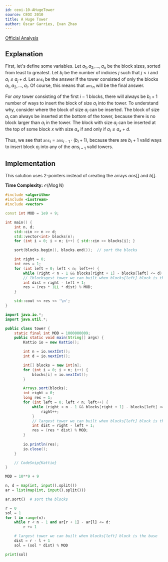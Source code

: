 ```yaml
---
id: ceoi-10-AHugeTower
source: CEOI 2010
title: A Huge Tower
author: Óscar Garries, Evan Zhao
---
```


[Official Analysis](http://ceoi2010.ics.upjs.sk/pub/documents/ceoi_summary.pdf#page=14)

## Explanation

First, let's define some variables.
Let $a_1, a_2, ..., a_n$ be the block sizes, sorted from least to greatest.
Let $b_i$ be the number of indicies $j$ such that $j < i$ and $a_i \leq a_j + d$.
Let $\texttt{ans}_i$ be the answer if the tower consisted of only the blocks $a_1, a_2, ..., a_i$. Of course, this means that $\texttt{ans}_n$ will be the final answer.

For *any* tower consisting of the first $i - 1$ blocks, there will always be $b_i + 1$ number of ways to insert the block of size $a_i$ into the tower.
To understand why, consider where the block of size $a_i$ can be inserted. The block of size $a_i$ can always be inserted at the bottom of the tower, because there is no block larger than $a_i$ in the tower. The block with size $a_i$ can be inserted at the top of some block $x$ with size $a_x$ if and only if $a_i \leq a_x + d$.

Thus, we see that $\texttt{ans}_i = \texttt{ans}_{i-1} \cdot (b_i + 1)$, because there are $b_i + 1$ valid ways to insert block $a_i$ into any of the $ans_{i-1}$ valid towers.

## Implementation

This solution uses 2-pointers instead of creating the arrays $ans[]$ and $b[]$.

**Time Complexity:** $\mathcal{O}(N \log N)$

<LanguageSection>
<CPPSection>

```cpp
#include <algorithm>
#include <iostream>
#include <vector>

const int MOD = 1e9 + 9;

int main() {
	int n, d;
	std::cin >> n >> d;
	std::vector<int> blocks(n);
	for (int i = 0; i < n; i++) { std::cin >> blocks[i]; }

	sort(blocks.begin(), blocks.end());  // sort the blocks

	int right = 0;
	int res = 1;
	for (int left = 0; left < n; left++) {
		while (right < n - 1 && blocks[right + 1] - blocks[left] <= d) { right++; }
		// lblocksgest tower we can built when blocks[left] block is the base
		int dist = right - left + 1;
		res = (res * 1LL * dist) % MOD;
	}

	std::cout << res << '\n';
}
```

</CPPSection>
<JavaSection>

```java
import java.io.*;
import java.util.*;

public class tower {
	static final int MOD = 1000000009;
	public static void main(String[] args) {
		Kattio io = new Kattio();

		int n = io.nextInt();
		int d = io.nextInt();

		int[] blocks = new int[n];
		for (int i = 0; i < n; i++) {
			blocks[i] = io.nextInt();
		}

		Arrays.sort(blocks);
		int right = 0;
		long res = 1;
		for (int left = 0; left < n; left++) {
			while (right < n - 1 && blocks[right + 1] - blocks[left] <= d) {
				right++;
			}
			// largest tower we can built when blocks[left] block is the base
			int dist = right - left + 1;
			res = (res * dist) % MOD;
		}
		
		io.println(res);
		io.close();
	}

	// CodeSnip{Kattio}
}
```

</JavaSection>
<PySection>

```py
MOD = 10**9 + 9

n, d = map(int, input().split())
ar = list(map(int, input().split()))

ar.sort()  # sort the blocks

r = 0
sol = 1
for l in range(n):
	while r < n - 1 and ar[r + 1] - ar[l] <= d:
		r += 1

	# largest tower we can built when blocks[left] block is the base
	dist = r - l + 1
	sol = (sol * dist) % MOD

print(sol)
```

</PySection>
</LanguageSection>
